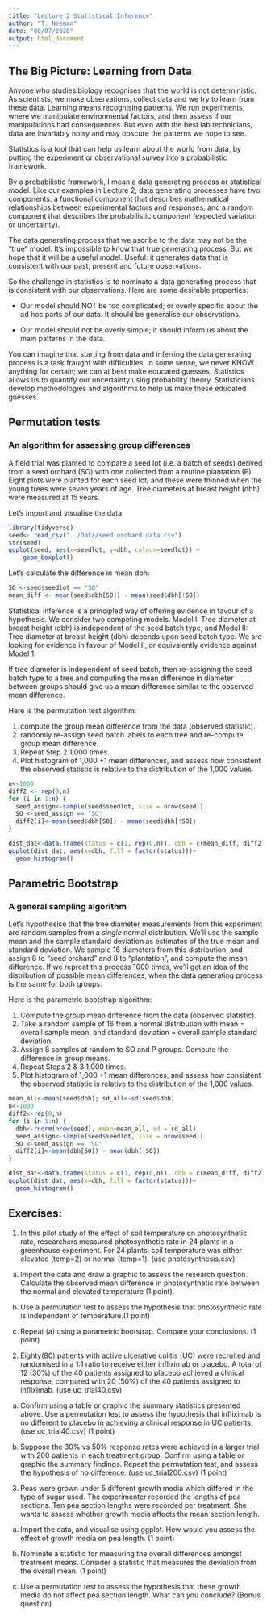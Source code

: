 ```yaml
---
title: "Lecture 2 Statistical Inference"
author: "T. Neeman"
date: "08/07/2020"
output: html_document
---
```


## The Big Picture: Learning from Data

Anyone who studies biology recognises that the world is not deterministic. As scientists, we make observations, collect data and we try to learn from these data. Learning means recognising patterns.  We run experiments, where we manipulate environmental factors, and then assess if our manipulations had consequences. But even with the best lab technicians, data are invariably noisy and may obscure the patterns we hope to see.  

Statistics is a tool that can help us learn about the world from data, by putting the experiment or observational survey into a probabilistic framework. 
 
By a probabilistic framework, I mean a data generating process or statistical model. Like our examples in Lecture 2, data generating processes have two components: a functional component that describes mathematical relationships between experimental factors and responses, and a random component that describes the probabilistic component (expected variation or uncertainty). 

The data generating process that we ascribe to the data may not be the “true” model. It’s impossible to know that true generating process. But we hope that it will be a useful model. Useful: it generates data that is consistent with our past, present and future observations.

So the challenge in statistics is to nominate a data generating process that is consistent with our observations. Here are some desirable properties:

* Our model should NOT be too complicated; or overly specific about the ad hoc parts of our data. It should be generalise our observations.

* Our model should not be overly simple; it should inform us about the main patterns in the data.

You can imagine that starting from data and inferring the data generating process is a task fraught with difficulties. In some sense, we never KNOW anything for certain; we can at best make educated guesses. Statistics allows us to quantify our uncertainty using probability theory. Statisticians develop methodologies and algorithms to help us make these educated guesses.

## Permutation tests
### An algorithm for assessing group differences 
A field trial was planted to compare a seed lot (i.e. a batch of seeds) derived from a seed orchard (SO) with one collected from a routine plantation (P). Eight plots were planted for each seed lot, and these were thinned when the young trees were seven years of age. Tree diameters at breast height (dbh) were measured at 15 years.

Let’s import and visualise the data
```r
library(tidyverse)
seed<- read_csv("../Data/seed orchard data.csv")
str(seed)
ggplot(seed, aes(x=seedlot, y=dbh, colour=seedlot)) +
    geom_boxplot()
```
Let’s calculate the difference in mean dbh:
```r
SO <-seed$seedlot == "SO"
mean_diff <- mean(seed$dbh[SO]) - mean(seed$dbh[!SO])
```

Statistical inference is a principled way of offering evidence in favour of a hypothesis. We consider two competing models. Model I: Tree diameter at breast height (dbh) is independent of the seed batch type, and Model II: Tree diameter at breast height (dbh) depends upon seed batch type. We are looking for evidence in favour of Model II, or equivalently evidence against Model 1. 

If tree diameter is independent of seed batch, then re-assigning the seed batch type to a tree and computing the mean difference in diameter between groups should give us a mean difference similar to the observed mean difference. 

Here is the permutation test algorithm:

1.	compute the group mean difference from the data (observed statistic). 
2.	randomly re-assign seed batch labels to each tree and re-compute group mean difference.
3.	Repeat Step 2 1,000 times.
4.	Plot histogram of 1,000 +1 mean differences, and assess how consistent the observed statistic is relative to the distribution of the 1,000 values.
```r
n<-1000
diff2 <- rep(0,n)
for (i in 1:n) {
  seed_assign<-sample(seed$seedlot, size = nrow(seed))
  SO <-seed_assign == "SO"
  diff2[i]<-mean(seed$dbh[SO]) - mean(seed$dbh[!SO])
}

dist_dat<-data.frame(status = c(1, rep(0,n)), dbh = c(mean_diff, diff2))
ggplot(dist_dat, aes(x=dbh, fill = factor(status)))+
  geom_histogram()
```

## Parametric Bootstrap
### A general sampling algorithm

Let's hypothesise that the tree diameter measurements from this experiment are random samples from a *single* normal distribution. We'll use the sample mean and the sample standard deviation as estimates of the true mean and standard deviation. We sample 16 diameters from this distribution, and assign  8 to "seed orchard" and 8 to "plantation", and compute the mean difference. If we repreat this process 1000 times, we'll get an idea of the distribution of possible mean differences, when the data generating process is the same for both groups. 

Here is the parametric bootstrap algorithm:

1.	Compute the group mean difference from the data (observed statistic). 
2.	Take a random sample of 16 from a normal distribution with mean = overall sample mean, and standard deviation = overall sample standard deviation.
3. Assign 8 samples at random to SO and P groups. Compute the difference in group means. 
3.	Repeat Steps 2 & 3 1,000 times.
4.	Plot histogram of 1,000 +1 mean differences, and assess how consistent the observed statistic is relative to the distribution of the 1,000 values.
```r
mean_all<-mean(seed$dbh); sd_all<-sd(seed$dbh)
n<-1000
diff2<-rep(0,n)
for (i in 1:n) {
  dbh<-rnorm(nrow(seed), mean=mean_all, sd = sd_all)
  seed_assign<-sample(seed$seedlot, size = nrow(seed))
  SO <-seed_assign == "SO"
  diff2[i]<-mean(dbh[SO]) - mean(dbh[!SO])
}

dist_dat<-data.frame(status = c(1, rep(0,n)), dbh = c(mean_diff, diff2))
ggplot(dist_dat, aes(x=dbh, fill = factor(status)))+
  geom_histogram()
```

## Exercises: 

1. In this pilot study of the effect of soil temperature on photosynthetic rate, researchers measured photosynthetic rate in 24 plants in a greenhouse experiment. For 24 plants, soil temperature was either elevated (temp=2) or normal (temp=1). (use photosynthesis.csv)

(a) Import the data and draw a graphic to assess the research question. Calculate the observed mean difference in photosynthetic rate between the normal and elevated temperature (1 point).

(b) Use a permutation test to assess the hypothesis that photosynthetic rate is independent of temperature.(1 point)

(c) Repeat (a) using a parametric bootstrap. Compare your conclusions. (1 point)

2. Eighty(80) patients with active ulcerative colitis (UC) were recruited and randomised in a 1:1 ratio to receive either infliximab or placebo. A total of 12 (30%) of the 40 patients assigned to placebo achieved a clinical response, compared with 20 (50%) of the 40 patients assigned to infliximab. (use uc_trial40.csv)

(a) Confirm using a table or graphic the summary statistics presented above. Use a permutation test to assess the hypothesis that infliximab is no different to placebo in achieving a clinical response in UC patients. (use uc_trial40.csv) (1 point)

(b) Suppose the 30% vs 50% response rates were achieved in a larger trial with 200 patients in each treatment group. Confirm using a table or graphic the summary findings. Repeat the permutation test, and assess the hypothesis of no difference. (use uc_trial200.csv) (1 point)



3. Peas were grown under 5 different growth media which differed in the type of sugar used. The experimenter recorded the lengths of pea sections. Ten pea section lengths were recorded per treatment. She wants to assess whether growth media affects the mean section length.

(a) Import the data, and visualise using ggplot. How would you assess the effect of growth media on pea length. (1 point)

(b) Nominate a statistic for measuring the overall differences amongst treatment means. Consider a statistic that measures the deviation from the overall mean. (1 point)

(c) Use a permutation test to assess the hypothesis that these growth media do not affect pea section length. What can you conclude? (Bonus question)
